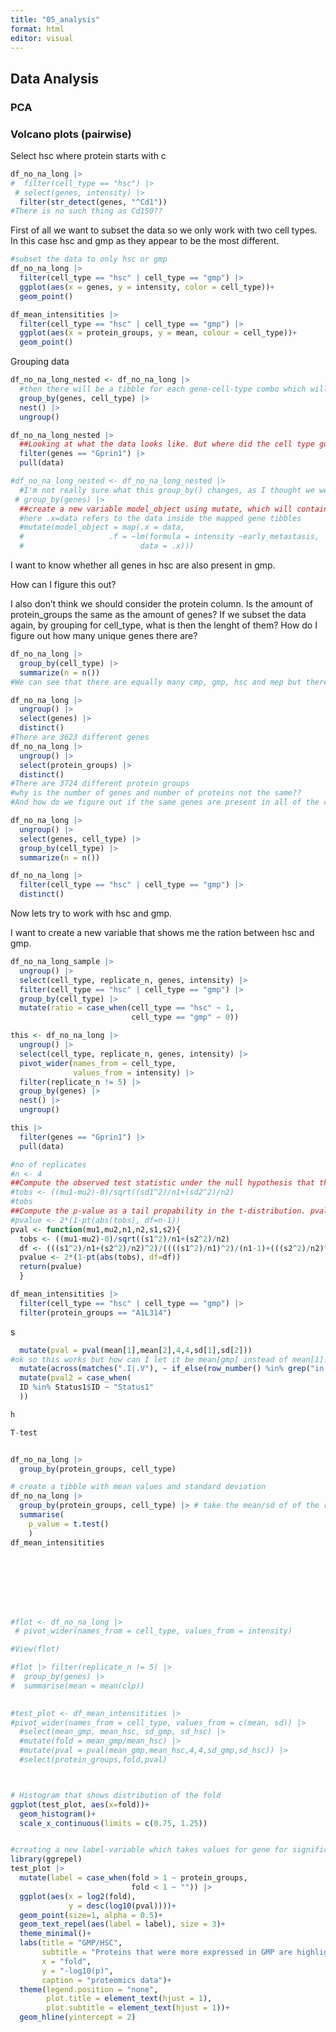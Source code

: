 ```yaml
---
title: "05_analysis"
format: html
editor: visual
---
```


## Data Analysis

### PCA

### Volcano plots (pairwise)

Select hsc where protein starts with c

```r
df_no_na_long |> 
#  filter(cell_type == "hsc") |> 
 # select(genes, intensity) |> 
  filter(str_detect(genes, "^Cd1"))
#There is no such thing as Cd150??
```

First of all we want to subset the data so we only work with two cell types. In this case hsc and gmp as they appear to be the most different.

```r
#subset the data to only hsc or gmp
df_no_na_long |> 
  filter(cell_type == "hsc" | cell_type == "gmp") |> 
  ggplot(aes(x = genes, y = intensity, color = cell_type))+
  geom_point()
```

```r
df_mean_intensitities |> 
  filter(cell_type == "hsc" | cell_type == "gmp") |> 
  ggplot(aes(x = protein_groups, y = mean, colour = cell_type))+
  geom_point()
```

Grouping data

```r
df_no_na_long_nested <- df_no_na_long |> 
  #then there will be a tibble for each gene-cell-type combo which will contain all the replicates
  group_by(genes, cell_type) |> 
  nest() |> 
  ungroup()
```

```r
df_no_na_long_nested |> 
  ##Looking at what the data looks like. But where did the cell type go?
  filter(genes == "Gprin1") |> 
  pull(data)
```

```r
#df_no_na_long_nested <- df_no_na_long_nested |> 
  #I'm not really sure what this group_by() changes, as I thought we were working with nested data by gene anyways... We need the group_by() to define which variable holds the elements to each of which we want to map
 # group_by(genes) |> 
  ##create a new variable model_object using mutate, which will contain the result of the map function. Then map that to the data we apply a linear function where expresion level is a function of early metastasis
  #here .x=data refers to the data inside the mapped gene tibbles
  #mutate(model_object = map(.x = data,
  #                   .f = ~lm(formula = intensity ~early_metastasis,
  #                          data = .x)))
```

I want to know whether all genes in hsc are also present in gmp.

How can I figure this out?

I also don't think we should consider the protein column. Is the amount of protein_groups the same as the amount of genes? If we subset the data again, by grouping for cell_type, what is then the lenght of them? How do I figure out how many unique genes there are?

```r
df_no_na_long |> 
  group_by(cell_type) |> 
  summarize(n = n())
#We can see that there are equally many cmp, gmp, hsc and mep but there are more clp's which is due to the no of replicates
```

```r
df_no_na_long |> 
  ungroup() |> 
  select(genes) |> 
  distinct()
#There are 3623 different genes
df_no_na_long |> 
  ungroup() |> 
  select(protein_groups) |> 
  distinct()
#There are 3724 different protein groups 
#why is the number of genes and number of proteins not the same??
#And how do we figure out if the same genes are present in all of the cell types?

```

```r
df_no_na_long |> 
  ungroup() |> 
  select(genes, cell_type) |> 
  group_by(cell_type) |> 
  summarize(n = n())
```

```r
df_no_na_long |> 
  filter(cell_type == "hsc" | cell_type == "gmp") |> 
  distinct()
```

Now lets try to work with hsc and gmp.

I want to create a new variable that shows me the ration between hsc and gmp.

```r
df_no_na_long_sample |> 
  ungroup() |> 
  select(cell_type, replicate_n, genes, intensity) |> 
  filter(cell_type == "hsc" | cell_type == "gmp") |> 
  group_by(cell_type) |> 
  mutate(ratio = case_when(cell_type == "hsc" ~ 1,
                           cell_type == "gmp" ~ 0))
```

```r
this <- df_no_na_long |> 
  ungroup() |> 
  select(cell_type, replicate_n, genes, intensity) |> 
  pivot_wider(names_from = cell_type,
              values_from = intensity) |> 
  filter(replicate_n != 5) |> 
  group_by(genes) |> 
  nest() |> 
  ungroup()
```

```r
this |> 
  filter(genes == "Gprin1") |> 
  pull(data)
```

```r
#no of replicates
#n <- 4
##Compute the observed test statistic under the null hypothesis that there is no difference between mu1 and mu2
#tobs <- ((mu1-mu2)-0)/sqrt((sd1^2)/n1+(sd2^2)/n2)
#tobs
##Compute the p-value as a tail propability in the t-distribution. pvalue=2*P(T>|tobs|). pt is the cdf distribution, so the propability that T is smaller than or equal to tobs is given by
#pvalue <- 2*(1-pt(abs(tobs), df=n-1))
pval <- function(mu1,mu2,n1,n2,s1,s2){
  tobs <- ((mu1-mu2)-0)/sqrt((s1^2)/n1+(s2^2)/n2)
  df <- (((s1^2)/n1+(s2^2)/n2)^2)/((((s1^2)/n1)^2)/(n1-1)+(((s2^2)/n2)^2)/(n2-1))
  pvalue <- 2*(1-pt(abs(tobs), df=df))
  return(pvalue)
  }

```

```r
df_mean_intensitities |> 
  filter(cell_type == "hsc" | cell_type == "gmp") |> 
  filter(protein_groups == "A1L314") 
```

s

```r
  mutate(pval = pval(mean[1],mean[2],4,4,sd[1],sd[2]))
#ok so this works but how can I let it be mean[gmp] instead of mean[1]. ie a programatical solution...
  mutate(across(matches(".I|.V"), ~ if_else(row_number() %in% grep("in %", name), ./100, .)))
  mutate(pval2 = case_when(
  ID %in% Status1$ID ~ "Status1"
  ))

h

T-test


df_no_na_long |> 
  group_by(protein_groups, cell_type)

# create a tibble with mean values and standard deviation
df_no_na_long |> 
  group_by(protein_groups, cell_type) |> # take the mean/sd of of the replicates for the protein groups and cell types.
  summarise(
    p_value = t.test()
    )
df_mean_intensitities








#flot <- df_no_na_long |> 
 # pivot_wider(names_from = cell_type, values_from = intensity)

#View(flot)

#flot |> filter(replicate_n != 5) |> 
#  group_by(genes) |> 
#  summarise(mean = mean(clp))
  
```

```r

#test_plot <- df_mean_intensitities |> 
#pivot_wider(names_from = cell_type, values_from = c(mean, sd)) |> 
  #select(mean_gmp, mean_hsc, sd_gmp, sd_hsc) |> 
  #mutate(fold = mean_gmp/mean_hsc) |> 
  #mutate(pval = pval(mean_gmp,mean_hsc,4,4,sd_gmp,sd_hsc)) |> 
  #select(protein_groups,fold,pval)




```

```r
# Histogram that shows distribution of the fold
ggplot(test_plot, aes(x=fold))+
  geom_histogram()+
  scale_x_continuous(limits = c(0.75, 1.25))
```

```r

```

```r
#creating a new label-variable which takes values for gene for significant genes only and otherwise leaves it as "" otherwise there would be waaaay too many (>2000) gene names
library(ggrepel)
test_plot |> 
  mutate(label = case_when(fold > 1 ~ protein_groups,
                           fold < 1 ~ "")) |> 
  ggplot(aes(x = log2(fold), 
             y = desc(log10(pval))))+
  geom_point(size=1, alpha = 0.5)+
  geom_text_repel(aes(label = label), size = 3)+
  theme_minimal()+
  labs(title = "GMP/HSC", 
       subtitle = "Proteins that were more expressed in GMP are highlighted",
       x = "fold",
       y = "-log10(p)",
       caption = "proteomics data")+
  theme(legend.position = "none",
        plot.title = element_text(hjust = 1),
        plot.subtitle = element_text(hjust = 1))+
  geom_hline(yintercept = 2)

```
